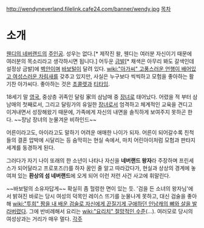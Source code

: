 http://wendyneverland.filelink.cafe24.com/banner/wendy.jpg
[[목차]]
= 소개 =
[[웬디의 네버랜드]]의 [[주인공]]. 성우는 없다.[* 제작진 왈, 웬디는 여러분 자신이기 때문에 여러분의 목소리라고 생각하시면 됩니다.] 어두운 [[금발]][* 채색은 아무리 봐도 갈색인데 설정상 금발]에 [[벽안]]이며 [[바보털]]이 달려 있다. [[wiki:"아가씨" 고풍스러운 언행이 배어있고 여성스러운 차림새]]를 갖추고 있지만, 사실은 누구보다 씩씩하고 모험을 좋아하는 활기찬 아가씨다. 좋아하는 것은 [[초콜렛]]과 [[티타임]].

18세기 말 [[영국]], 중상층 귀족인 달링 家의 삼남매 중 [[장녀]]로 태어났다. 어렸을 적 부터 삼남매의 첫째로서, 그리고 달링가의 유일한 [[장녀]]로서 엄격하고 체계적인 교육을 견디고 이겨내면서 성장해왔기 때문에, 가족에게 자신의 내면을 솔직하게 보여주지 못하곤 한다. ~~장남 장녀의 눈물겨운 비하인드~~

어른이라고도, 아이라고도 말하기 어려운 애매한 나이가 되자. 어른이 되어갈수록 친척들의 결혼 압박에 시달리는 등 숨막히는 현실 속에서, 마치 어린아이처럼 모험과 판타지 세계를 동경하게 된다.

그러다가 자기 나이 또래의 한 소년이 나타나 자신을 '''네버랜드 왕자'''라 주장하며 프린세스가 되어달라고 프로포즈(!)를 하자 꿈인 줄 알고 따라갔다가, 현실과 상상의 경계에 놓여져 있는 '''환상의 섬 네버랜드'''에 오게 되어 이런 저런 사건 사고에 휘말린다.

~~바보털의 소유자답게~~ 확실히 좀 헐렁한 면이 있는 듯. '검을 든 소녀의 왕자님'에서 밝혀진 바로는 당시 여성의 덕목인 레이스 뜨기를 눈물나게 못하고, 대신 검술을 좋아해 [[wiki:"투희" 짬을 내 배운 검술로 자신에게 끈질기게 구애하던 인남캐의 뼈와 살을 발라버렸다]]. 그에 반비례해서 요리는 [[wiki:"요리치" 절망적인 수준]](...). 여러모로 당시의 여성상과는 거리가 매우 멀다.
[[각주]]
